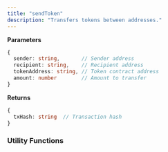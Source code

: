 ```yaml
---
title: "sendToken"
description: "Transfers tokens between addresses."
---
```


**Parameters**
```typescript
{
  sender: string,       // Sender address
  recipient: string,    // Recipient address
  tokenAddress: string, // Token contract address
  amount: number        // Amount to transfer
}
```

**Returns**
```typescript
{
  txHash: string  // Transaction hash
}
```

### Utility Functions


